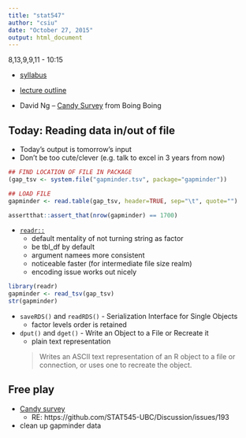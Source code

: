 ```yaml
---
title: "stat547"
author: "csiu"
date: "October 27, 2015"
output: html_document
---
```

8,13,9,9,11 - 10:15

- [syllabus](http://stat545-ubc.github.io/syllabus.html)
- [lecture outline](http://stat545-ubc.github.io/cm101_files-out-in.html)

- David Ng -- [Candy Survey](https://boingboing.net/2015/10/23/only-you-can-determine-what-to.html) from Boing Boing

## Today: Reading data in/out of file
- Today's output is tomorrow's input
- Don't be too cute/clever (e.g. talk to excel in 3 years from now)

```r
## FIND LOCATION OF FILE IN PACKAGE
(gap_tsv <- system.file("gapminder.tsv", package="gapminder"))

## LOAD FILE
gapminder <- read.table(gap_tsv, header=TRUE, sep="\t", quote="")

assertthat::assert_that(nrow(gapminder) == 1700)
```

- [`readr::`](https://github.com/hadley/readr)
    - default mentality of not turning string as factor
    - be tbl_df by default
    - argument namees more consistent
    - noticeable faster (for intermediate file size realm)
    - encoding issue works out nicely

```r
library(readr)
gapminder <- read_tsv(gap_tsv)
str(gapminder)
```

- `saveRDS()` and `readRDS()` - Serialization Interface for Single Objects
    - factor levels order is retained
    
- `dput()` and `dget()` - Write an Object to a File or Recreate it
    - plain text representation 
    
    > Writes an ASCII text representation of an R object to a file or connection, or uses one to recreate the object.

## Free play

- [Candy survey](https://github.com/STAT545-UBC/Discussion/issues/193)
    - RE: https://github.com/STAT545-UBC/Discussion/issues/193
- clean up gapminder data
      
      
    
